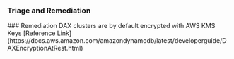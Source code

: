 
### Triage and Remediation
<Tabs>
<Tab title='Remediation'>
### Remediation
DAX clusters are by default encrypted with AWS KMS Keys
<Tab title='Remediation'>
[Reference Link](https://docs.aws.amazon.com/amazondynamodb/latest/developerguide/DAXEncryptionAtRest.html)

